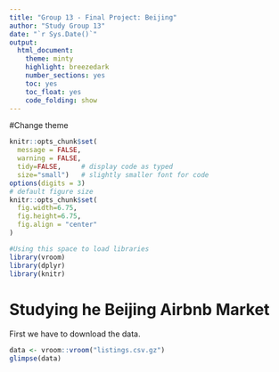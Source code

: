 ---
title: "Group 13 - Final Project: Beijing"
author: "Study Group 13"
date: "`r Sys.Date()`"
output:
  html_document:
    theme: minty
    highlight: breezedark
    number_sections: yes
    toc: yes
    toc_float: yes
    code_folding: show
---

#Change theme

```{r, setup, include=FALSE}
knitr::opts_chunk$set(
  message = FALSE, 
  warning = FALSE, 
  tidy=FALSE,     # display code as typed
  size="small")   # slightly smaller font for code
options(digits = 3)
# default figure size
knitr::opts_chunk$set(
  fig.width=6.75, 
  fig.height=6.75,
  fig.align = "center"
)
```

```{r load-libraries, include=FALSE}
#Using this space to load libraries
library(vroom)
library(dplyr)
library(knitr)
```

# Studying he Beijing Airbnb Market

First we have to download the data.

```{r weather_data, cache=TRUE}
data <- vroom::vroom("listings.csv.gz")
glimpse(data)
```
